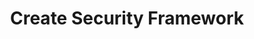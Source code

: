 ---
title: Create Security Framework
sidebarTitle: Create Framework
openapi: post /api/v1/V-Ciso/security-frameworks
---